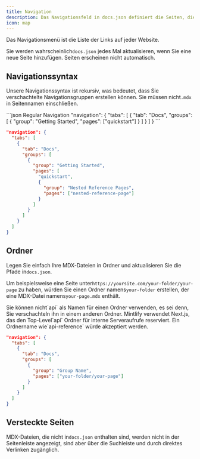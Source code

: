 ```yaml
---
title: Navigation
description: Das Navigationsfeld in docs.json definiert die Seiten, die im Navigationsmenü erscheinen
icon: map
---
```


Das Navigationsmenü ist die Liste der Links auf jeder Website.

Sie werden wahrscheinlich`docs.json` jedes Mal aktualisieren, wenn Sie eine neue Seite hinzufügen. Seiten erscheinen nicht automatisch.

## Navigationssyntax

Unsere Navigationssyntax ist rekursiv, was bedeutet, dass Sie verschachtelte Navigationsgruppen erstellen können. Sie müssen nicht`.mdx` in Seitennamen einschließen.

<CodeGroup>
  ```json Regular Navigation
  "navigation": {
    "tabs": [
      {
        "tab": "Docs",
        "groups": [
          {
            "group": "Getting Started",
            "pages": ["quickstart"]
          }
        ]
      }
    ]
  }
  ```

  ```json Nested Navigation
  "navigation": {
    "tabs": [
      {
        "tab": "Docs",
        "groups": [
          {
            "group": "Getting Started",
            "pages": [
              "quickstart",
              {
                "group": "Nested Reference Pages",
                "pages": ["nested-reference-page"]
              }
            ]
          }
        ]
      }
    ]
  }
  ```
</CodeGroup>

## Ordner

Legen Sie einfach Ihre MDX-Dateien in Ordner und aktualisieren Sie die Pfade in`docs.json`.

Um beispielsweise eine Seite unter`https://yoursite.com/your-folder/your-page` zu haben, würden Sie einen Ordner namens`your-folder` erstellen, der eine MDX-Datei namens`your-page.mdx` enthält.

<Warning>
  Sie können nicht`api` als Namen für einen Ordner verwenden, es sei denn, Sie verschachteln ihn in einem anderen Ordner. Mintlify verwendet Next.js, das den Top-Level`api` Ordner für interne Serveraufrufe reserviert. Ein Ordnername wie`api-reference` würde akzeptiert werden.
</Warning>

```json Navigation With Folder
"navigation": {
  "tabs": [
    {
      "tab": "Docs",
      "groups": [
        {
          "group": "Group Name",
          "pages": ["your-folder/your-page"]
        }
      ]
    }
  ]
}
```

## Versteckte Seiten

MDX-Dateien, die nicht in`docs.json` enthalten sind, werden nicht in der Seitenleiste angezeigt, sind aber über die Suchleiste und durch direktes Verlinken zugänglich.
